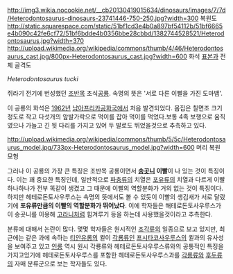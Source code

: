 http://img3.wikia.nocookie.net/__cb20130419015634/dinosaurs/images/7/7d/Heterodontosaurus-dinosaurs-23741446-750-250.jpg?width=300 복원도
http://static.squarespace.com/static/51bf1cd3e4b0a897bf54112b/51bf6665e4b090c42fe6cf72/51bf6bdde4b0356bbe28cbbd/1382744528521/Heterodontosaurus.jpg?width=370
http://upload.wikimedia.org/wikipedia/commons/thumb/4/46/Heterodontosaurus_cast.jpg/800px-Heterodontosaurus_cast.jpg?width=600 화석 [[표본]]과 전체 골격도

''Heterodontosaurus tucki''

쥐라기 전기에 번성했던 [[조반목]] 초식[[공룡]]. 속명의 뜻은 '서로 다른 이빨을 가진 도마뱀'.

이 공룡의 화석은 [[1962년]] [[남아프리카공화국]]에서 처음 발견되었다. 몸집은 칠면조 크기 정도로 작고 다섯개의 앞발가락으로 먹이를 잡아 먹이를 먹었다.보통 4족 보행으로 움직였으나 가늘고 긴 뒷 다리를 가지고 있어 두 발로도 뛰었을것으로 추측하고 있다.

http://upload.wikimedia.org/wikipedia/commons/thumb/5/5c/Heterodontosaurus_model.jpg/733px-Heterodontosaurus_model.jpg?width=600 머리 복원 모형 

그러나 이 공룡의 가장 큰 특징은 조반목 공룡이면서 '''[[송곳니]] 이빨'''이 나 있는 것이 특징이다. 이는 꽤 중요한 특징인데, 일반적으로 [[파충류]]의 치열은 [[포유류]]의 치열과 다르게 이빨 하나하나가 전부 똑같이 생겼고 그 때문에 이빨의 역할분화가 거의 없는 것이 특징이다. 하지만 헤테로돈토사우루스는 속명의 뜻에서도 볼 수 있듯이 이빨의 생김새가 서로 달랐기에 '''포유류만큼의 이빨의 역할분화가 뛰어났다'''. 이에 학자들은 해테로돈토사우루스가 이 송곳니를 이용해 [[고라니]]처럼 힘겨루기 등을 하는데 사용했을것이라고 추측한다.

분류에 대해서 논란이 많다. 몇몇 학자들은 원시적인 [[조각류]]의 일종으로 보고 있지만, 최근에는 같은 과에 속하는 [[티안유롱]]의 퀼이 [[각룡류]]인 [[프시타코사우루스]]의 퀼과의 유사성을 보여주고 있고 [[인롱]] 역시 원시 각룡류와 헤테로돈토사우루스류와의 공통적인 특징을 가지고있기에 헤테로돈토사우루스를 포함한 헤테로돈토사우루스과를 [[각룡류]]와 [[후두류]]의 자매 분류군으로 보는 학자들도 있다.
